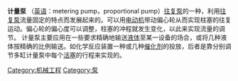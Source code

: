 '''计量泵''' （[[英语|英语]]：metering pump，proportional pump）[[往复泵|往复泵]]的一种，利用[[往复泵|往复泵]]流量固定的特点而发展起来的。可以用[[电动机|电动机]]带动偏心轮从而实现柱塞的往复运动。偏心轮的偏心度可以调整，柱塞的冲程就发生变化，以此来实现流量的调节。
计量泵主要应用在一些要求精确地输送[[液体|液体]]至某一设备的场合，或将几种液体按精确的比例输送。如化学反应装置一种或几种[[催化剂|催化剂]]的投放，后者是靠分别调节多缸计量泵中每个[[活塞|活塞]]的行程来实现的。

[[Category:机械工程|Category:机械工程]]
[[Category:泵|Category:泵]]